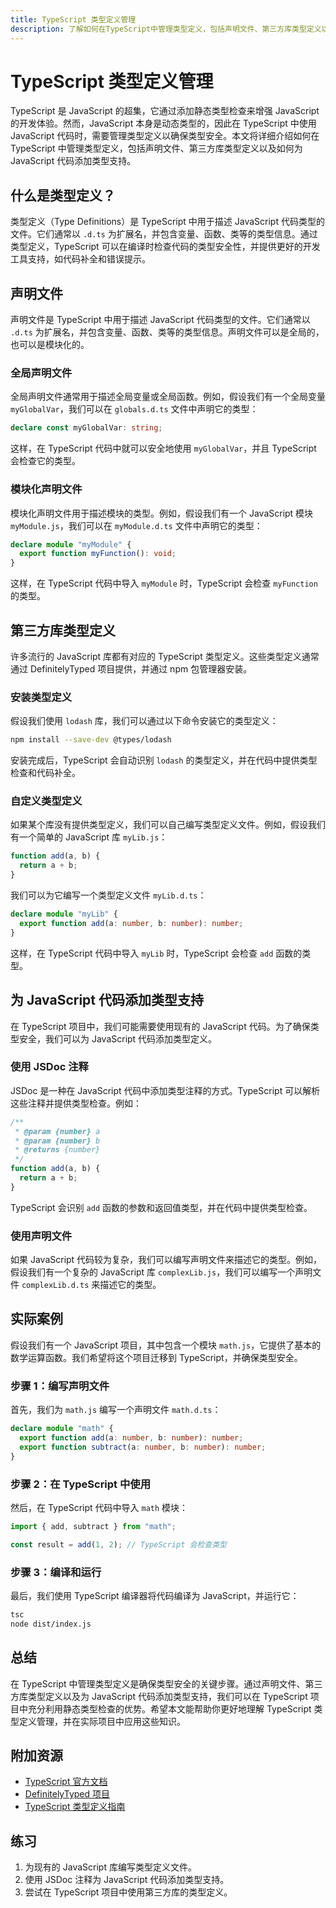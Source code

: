 ```yaml
---
title: TypeScript 类型定义管理
description: 了解如何在TypeScript中管理类型定义，包括声明文件、第三方库类型定义以及如何为JavaScript代码添加类型支持。
---
```


# TypeScript 类型定义管理

TypeScript 是 JavaScript 的超集，它通过添加静态类型检查来增强 JavaScript 的开发体验。然而，JavaScript 本身是动态类型的，因此在 TypeScript 中使用 JavaScript 代码时，需要管理类型定义以确保类型安全。本文将详细介绍如何在 TypeScript 中管理类型定义，包括声明文件、第三方库类型定义以及如何为 JavaScript 代码添加类型支持。

## 什么是类型定义？

类型定义（Type Definitions）是 TypeScript 中用于描述 JavaScript 代码类型的文件。它们通常以 `.d.ts` 为扩展名，并包含变量、函数、类等的类型信息。通过类型定义，TypeScript 可以在编译时检查代码的类型安全性，并提供更好的开发工具支持，如代码补全和错误提示。

## 声明文件

声明文件是 TypeScript 中用于描述 JavaScript 代码类型的文件。它们通常以 `.d.ts` 为扩展名，并包含变量、函数、类等的类型信息。声明文件可以是全局的，也可以是模块化的。

### 全局声明文件

全局声明文件通常用于描述全局变量或全局函数。例如，假设我们有一个全局变量 `myGlobalVar`，我们可以在 `globals.d.ts` 文件中声明它的类型：

```typescript
declare const myGlobalVar: string;
```

这样，在 TypeScript 代码中就可以安全地使用 `myGlobalVar`，并且 TypeScript 会检查它的类型。

### 模块化声明文件

模块化声明文件用于描述模块的类型。例如，假设我们有一个 JavaScript 模块 `myModule.js`，我们可以在 `myModule.d.ts` 文件中声明它的类型：

```typescript
declare module "myModule" {
  export function myFunction(): void;
}
```

这样，在 TypeScript 代码中导入 `myModule` 时，TypeScript 会检查 `myFunction` 的类型。

## 第三方库类型定义

许多流行的 JavaScript 库都有对应的 TypeScript 类型定义。这些类型定义通常通过 DefinitelyTyped 项目提供，并通过 npm 包管理器安装。

### 安装类型定义

假设我们使用 `lodash` 库，我们可以通过以下命令安装它的类型定义：

```bash
npm install --save-dev @types/lodash
```

安装完成后，TypeScript 会自动识别 `lodash` 的类型定义，并在代码中提供类型检查和代码补全。

### 自定义类型定义

如果某个库没有提供类型定义，我们可以自己编写类型定义文件。例如，假设我们有一个简单的 JavaScript 库 `myLib.js`：

```javascript
function add(a, b) {
  return a + b;
}
```

我们可以为它编写一个类型定义文件 `myLib.d.ts`：

```typescript
declare module "myLib" {
  export function add(a: number, b: number): number;
}
```

这样，在 TypeScript 代码中导入 `myLib` 时，TypeScript 会检查 `add` 函数的类型。

## 为 JavaScript 代码添加类型支持

在 TypeScript 项目中，我们可能需要使用现有的 JavaScript 代码。为了确保类型安全，我们可以为 JavaScript 代码添加类型定义。

### 使用 JSDoc 注释

JSDoc 是一种在 JavaScript 代码中添加类型注释的方式。TypeScript 可以解析这些注释并提供类型检查。例如：

```javascript
/**
 * @param {number} a
 * @param {number} b
 * @returns {number}
 */
function add(a, b) {
  return a + b;
}
```

TypeScript 会识别 `add` 函数的参数和返回值类型，并在代码中提供类型检查。

### 使用声明文件

如果 JavaScript 代码较为复杂，我们可以编写声明文件来描述它的类型。例如，假设我们有一个复杂的 JavaScript 库 `complexLib.js`，我们可以编写一个声明文件 `complexLib.d.ts` 来描述它的类型。

## 实际案例

假设我们有一个 JavaScript 项目，其中包含一个模块 `math.js`，它提供了基本的数学运算函数。我们希望将这个项目迁移到 TypeScript，并确保类型安全。

### 步骤 1：编写声明文件

首先，我们为 `math.js` 编写一个声明文件 `math.d.ts`：

```typescript
declare module "math" {
  export function add(a: number, b: number): number;
  export function subtract(a: number, b: number): number;
}
```

### 步骤 2：在 TypeScript 中使用

然后，在 TypeScript 代码中导入 `math` 模块：

```typescript
import { add, subtract } from "math";

const result = add(1, 2); // TypeScript 会检查类型
```

### 步骤 3：编译和运行

最后，我们使用 TypeScript 编译器将代码编译为 JavaScript，并运行它：

```bash
tsc
node dist/index.js
```

## 总结

在 TypeScript 中管理类型定义是确保类型安全的关键步骤。通过声明文件、第三方库类型定义以及为 JavaScript 代码添加类型支持，我们可以在 TypeScript 项目中充分利用静态类型检查的优势。希望本文能帮助你更好地理解 TypeScript 类型定义管理，并在实际项目中应用这些知识。

## 附加资源

- [TypeScript 官方文档](https://www.typescriptlang.org/docs/)
- [DefinitelyTyped 项目](https://github.com/DefinitelyTyped/DefinitelyTyped)
- [TypeScript 类型定义指南](https://www.typescriptlang.org/docs/handbook/declaration-files/introduction.html)

## 练习

1. 为现有的 JavaScript 库编写类型定义文件。
2. 使用 JSDoc 注释为 JavaScript 代码添加类型支持。
3. 尝试在 TypeScript 项目中使用第三方库的类型定义。
